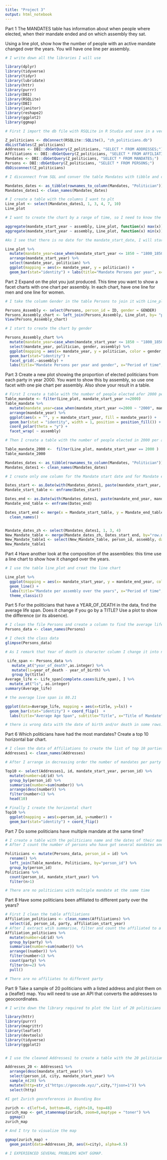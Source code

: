 ```yaml
---
title: "Project 3"
output: html_notebook
---
```



Part 1
The MANDATES table has information about when people where elected, when their mandate ended and on which assembly they sat.

Using a line plot, show how the number of people with an active mandate changed over the years. You will have one line per assembly.

```r

# I write down all the libraries I will use

library(dplyr)
library(tidyverse)
library(tidyr)
library(lubridate)
library(httr)
library(purrr)
library(DBI)
library(RSQLite)
library(DBI)
library(janitor)
library(reshape2)
library(ggplot2)
library(ggmap)

# First I import the db file with RSQLite in R Studio and save in a vector each table

Z_politicians <- dbConnect(RSQLite::SQLite(), "zh_politicians.db")
dbListTables(Z_politicians)
Addresses <- DBI::dbGetQuery(Z_politicians, "SELECT * FROM ADDRESSES;")
Affiliations <- DBI::dbGetQuery(Z_politicians, "SELECT * FROM AFFILIATIONS;")
Mandates <- DBI::dbGetQuery(Z_politicians, "SELECT * FROM MANDATES;")
Persons <- DBI::dbGetQuery(Z_politicians, "SELECT * FROM PERSONS;")
dbDisconnect(Z_politicians)

# I disconnect from SQL and conver the table Mandates with tibble and clean the table.

Mandates_dates <- as_tibble(rownames_to_column(Mandates, "Politician"))
Mandates_dates1 <- clean_names(Mandates_dates)

# I create a table with the columns I want to plt
Line_plot <- select(Mandates_dates1, 1, 3, 4, 7, 10)
Line_plot

# I want to create the chart by a range of time, so I need to know the older and nearest year of the people mandate

aggregate(mandate_start_year ~ assembly, Line_plot, function(x) max(x))
aggregate(mandate_start_year ~ assembly, Line_plot, function(x) min(x))

#As I see that there is no date for the mandate_start_date, I will start from 1800

Line_plot %>% 
  mutate(mandate_year=case_when(mandate_start_year <= 1850 ~ "1800_1850", mandate_start_year <= 1899 ~ "1851_1899", mandate_start_year <= 1950 ~ "1900_1950", mandate_start_year <= 2000 ~ "1951_2000", TRUE ~ "2001_2018")) %>% 
  arrange(mandate_start_year) %>% 
  select(mandate_year, politician) %>% 
  ggplot(mapping = aes(x= mandate_year, y = politician)) +
  geom_bar(stat="identity") + labs(title="Mandate Persons per year", x="Period of time", y="Number of Mandates")

```


Part 2
Expand on the plot you just produced. This time you want to show a facet charts with one chart per assembly. In each chart, have one line for men and one line for women.

```r
# I take the column Gender in the table Persons to join it with Line_plot

Persons_Assembly <- select(Persons, person_id = ID, gender = GENDER)
Persons_Assembly_chart <- left_join(Persons_Assembly, Line_plot, by= "person_id")
View(Persons_Assembly_chart)

# I start to create the chart by gender

Persons_Assembly_chart %>% 
  mutate(mandate_year=case_when(mandate_start_year <= 1850 ~ "1800_1850", mandate_start_year <= 1899 ~ "1800_1899", mandate_start_year <= 1950 ~ "1900_1950", mandate_start_year <= 2000 ~ "1951_2000", TRUE ~ "2001_2018")) %>% arrange(mandate_start_year) %>% 
  select(mandate_year, politician, gender, assembly) %>% 
  ggplot(mapping = aes(x= mandate_year, y = politician, color = gender, group = assembly)) +
  geom_bar(stat="identity") +
  facet_grid(.~assembly) +
  labs(title="Mandate Persons per year and gender", x="Period of time", y="Number of Mandates")

```


Part 3
Create a new plot showing the proportion of elected politicians from each party in year  2000. You want to show this by assembly, so use one facet with one pie chart per assembly. Also show your result in a table.



```r
# First I create a table with the number of people elected afer 2000 per assembly to create the pie chart
Table_mandate <- filter(Line_plot, mandate_start_year >=2000)
Table_mandate %>% 
  mutate(mandate_year=case_when(mandate_start_year <=2000 ~ "2000", mandate_start_year <= 2004 ~ "2001_2004", mandate_start_year <= 2008 ~ "2005_2008", mandate_start_year <= 2012 ~ "2009_2012", mandate_start_year <= 2016 ~ "2013_2016", TRUE ~"2017_")) %>% 
  arrange(mandate_year) %>% 
  ggplot(aes(x = "", y = mandate_start_year, fill = mandate_year)) +
  geom_bar(stat = "identity", width = 1, position = position_fill()) +
  coord_polar(theta = "y") +
  facet_wrap( ~ assembly)

# Then I create a table with the number of people elected in 2000 per assembly

Table_mandate_2000 <-  filter(Line_plot, mandate_start_year == 2000 )
Table_mandate_2000


```





```r


Mandates_dates <- as_tibble(rownames_to_column(Mandates, "Politician"))
Mandates_dates1 <- clean_names(Mandates_dates)

# I create only one column for the Mandate start date and for Mandate end date

Dates_start <- as.Date(with(Mandates_dates1, paste(mandate_start_year, mandate_start_month, mandate_start_day, sep="-")), "%Y-%m-%d")
Mandate_start_table <- enframe(Dates_start)

Dates_end <- as.Date(with(Mandates_dates1, paste(mandate_end_year, mandate_end_month, mandate_end_day, sep="-")), "%Y-%m-%d")
Mandate_end_table <- enframe(Dates_end)

Dates_start_end <- merge(x = Mandate_start_table, y = Mandate_end_table, by = "name") %>%  
  clean_names()


Mandate_dates_zh <- select(Mandates_dates1, 1, 3, 4)
New_Mandate_table <- merge(Mandate_dates_zh, Dates_start_end, by="row.names", all.x=TRUE)
New_Mandate_table1 <- select(New_Mandate_table, person_id, assembly, date_start_mandate = value_x, date_end_mandate = value_y)
New_Mandate_table1

```


Part 4
Have another look at the composition of the assemblies: this time use a line chart to show how it changed over the years.

```r
# I use the table line_plot and creat the line chart 

Line_plot %>% 
  ggplot(mapping = aes(x= mandate_start_year, y = mandate_end_year, colour=assembly)) +
  geom_line() +
  labs(title="Mandate per assembly over the years", x="Period of time", y="Assembly") +
  theme_classic()

```


Part 5
For the politicians that have a YEAR_OF_DEATH in the data, find the average life span. Does it change if you go by a TITLE? Use a plot to show the difference (or its absence).

```r

# I clean the file Persons and create a column to find the average life span
Persons_data <- clean_names(Persons)

# I check the class data
glimpse(Persons_data)

# As I remark that Year of death is character column I change it into numeric and take out the rows with NA value

 Life_span <- Persons_data %>% 
   mutate_at("year_of_death",as.integer) %>% 
   mutate(ls=year_of_death - year_of_birth) %>% 
   group_by(title)
Average_life <- Life_span[complete.cases(Life_span), ] %>% 
  mutate_at("ls", as.integer)
summary(Average_life)

# the average live span is 80.21

ggplot(data=Average_life, mapping = aes(x=title, y=ls)) +
  geom_bar(stat="identity") + coord_flip()  +
  labs(title="Average Age Span", subtitle="Title", x="Title of Mandate", y="Years")

# there is wrong data with the date of birth and/or death in some rows.

```


Part 6
Which politicians have had the most mandates? Create a top 10 horizontal bar chart.

```r

# I clean the data of Affiliations to create the list of top 10 parties
Addresses1 <- clean_names(Addresses)

# After I arrange in decreasing order the number of mandates per party

Top10 <- select(Addresses1, id, mandate_start_year, person_id) %>%
  mutate(number=id/id) %>% 
  group_by(person_id) %>% 
  summarise(number=sum(number)) %>%
  arrange(desc(number)) %>%
  filter(number>1) %>%
  head(10)

# Finally I create the horizontal chart
Top10 %>% 
  ggplot(mapping = aes(x=person_id, y=number)) +
  geom_bar(stat="identity") + coord_flip()


```


Part 7
Do some politicians have multiple mandate at the same time?

```r
# I create a table with the politicians name and the dates of their mandate.
# After I count the number of persons who have got several mandates and also if the mandate start in the same year

Politicians <- mutate(Persons_data, person_id = id) %>% 
  rename() %>% 
  left_join(Table_mandate, Politicians, by="person_id") %>% 
  group_by(person_id)
Politicians %>% 
  count(person_id, mandate_start_year) %>% 
  filter(n>1)

# There are no politicians with multiple mandate at the same time

```



Part 8
Have some politicians been affiliated to different party over the years?

```r

# First I clean the table affiliations
Affiliation_politicians <- clean_names(Affiliations) %>% 
  select(id, person_id, party, affiliation_start_year)
# After I extract wtih summarise, filter and count the affiliated to a different party
Affiliation_politicians %>% 
  mutate(number=id/id) %>% 
  group_by(party) %>%
  summarise(number=sum(number)) %>% 
  arrange((number)) %>%
  filter(number>1) %>%
  count(party) %>%
  filter(n>=2) %>%
  pull()

# There are no affiliates to different party


```



Part 9
Take a sample of 20 politicians with a listed address and plot them on a {leaflet} map. You will need to use an API that converts the addresses to geocoordinates.

```r

# I write down the library required to plot the list of 20 politicians

library(httr)
library(purrr)
library(magrittr)
library(leaflet)
library(devtools)
library(tidyverse)
library(ggplot2)


# I use the cleaned Addresses1 to create a table with the 20 politicians and I use GeoCode

Addresses_20 <- Addresses1 %>% 
  arrange(desc(mandate_start_year)) %>%
  select(person_id, city, mandate_start_year) %>% 
  sample_n(20) %>% 
  mutate(http=str_c("https://geocode.xyz/",city,"?json=1")) %>% 
  select(http) 

#I get Zurich georeferences in Bounding Box

zurich <- c(left=6, bottom=46, right=10, top=48)
zurich_map <- get_stamenmap(zurich, zoom=8,maptype = "toner") %>%
  ggmap()
zurich_map

# And I try to visualize the map

ggmap(zurich_map) +
  geom_point(data=Addresses_20, aes(X=city), alpha=0.5)

# I EXPERIENCED SEVERAL PROBLEMS WIHT GGMAP.

```


